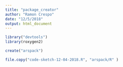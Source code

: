 ```yaml
---
title: "package_creator"
author: "Ramon Crespo"
date: "12/5/2018"
output: html_document
---
```


```r
library("devtools")
library(roxygen2)

create("arspack")
```

```r
file.copy("code-sketch-12-04-2018.R", "arspack/R" )
```
